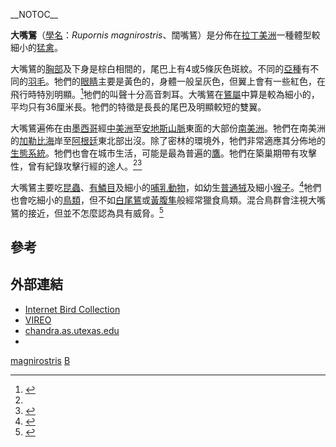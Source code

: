 __NOTOC__
{{Speciesbox
| genus = Buteo
| species = magnirostris
| image = Buteo magnirostris -Goias -Brazil-8.jpg
| status = LC 
| status_ref = <ref name=BLI2008>{{IUCN2008|assessors=BirdLife International|year=2008|id=144462|title=Buteo magnirostris|downloaded=16 November 2008}}</ref>
| status_system = IUCN3.1
| parent_authority = {{tsl|en|Johann Jakob Kaup|約翰·雅各布·考普|Kaup}}, 1844
| authority = ([[约翰·弗里德里希·格梅林|Gmelin]], 1788)
| synonyms = 
* ''Rupornis magnirostris''
}}

'''大嘴鵟'''（[[學名|學名]]：''Rupornis magnirostris''、闊嘴鵟）是分佈在[[拉丁美洲|拉丁美洲]]一種體型較細小的[[猛禽|猛禽]]。

{{Listen|filename=Som-gaviao-carijo.ogg|title=大嘴鵟的叫聲|description=|type=sound|pos=left}}
大嘴鵟的[[胸部|胸部]]及下身是棕白相間的，尾巴上有4或5條灰色斑紋。不同的[[亞種|亞種]]有不同的[[羽毛|羽毛]]。牠們的[[眼睛|眼睛]]主要是黃色的，身體一般呈灰色，但翼上會有一些紅色，在飛行時特別明顯。<ref>{{Cite book en|author=Frisch, J.D. & Frisch, C.D.|year=2005|title=Aves Brasileiras e Plantas que as Atraem [Brazilian birds and plants attractive to them] - fieldguide|publisher=Dalgas Ecotec|location=São Paulo|language=pt|id=ISBN 85-85015-07-1}}</ref>牠們的叫聲十分高音刺耳。大嘴鵟在[[鵟屬|鵟屬]]中算是較為細小的，平均只有36厘米長。牠們的特徵是長長的尾巴及明顯較短的雙翼。

大嘴鵟遍佈在由[[墨西哥|墨西哥]]經[[中美洲|中美洲]]至[[安地斯山脈|安地斯山脈]]東面的大部份[[南美洲|南美洲]]。牠們在南美洲的[[加勒比海|加勒比海]]岸至[[阿根廷|阿根廷]]東北部出沒。除了密林的環境外，牠們非常適應其分佈地的[[生態系統|生態系統]]。牠們也會在城市生活，可能是最為普遍的[[鷹|鷹]]。牠們在築巢期帶有攻擊性，曾有紀錄攻擊行經的途人。<ref name=BLI2008/><ref name=Pereira2008>{{Cite book en|author=Pereira, José Felipe Monteiro|year=2008|title=Aves e Pássaros Comuns do Rio de Janeiro [Common birds of Rio de Janeiro]|publisher=Technical Books Editora|location=Rio de Janeiro|language=pt|id=ISBN 978-8561368-00-5}}</ref>

大嘴鵟主要吃[[昆蟲|昆蟲]]、[[有鱗目|有鱗目]]及細小的[[哺乳動物|哺乳動物]]，如幼生[[普通狨|普通狨]]及細小[[猴子|猴子]]。<ref name=deLyraNeves2007>{{Cite journal en|author=de Lyra-Neves, Rachel M.; Oliveira, Maria A.B.;  Telino-Júnior,Wallace R. & dos Santos, Ednilza M.|year=2007|title=Comportamentos interespecíficos entre ''Callithrix jacchus'' (Linnaeus) (Primates, Callitrichidae) e algumas aves de Mata Atlântica, Pernambuco, Brasil [Interspecific behaviour between ''Callithrix jacchus'' (Linnaeus) (Callitrichidae, Primates) and some birds of the Atlantic forest, Pernanbuco State, Brazil]|journal=Revista Brasileira de Zoologia|volume=24|issue=3|pages=709–16|doi=10.1590/S0101-81752007000300022|url=http://www.scielo.br/pdf/rbzool/v24n3/a22v24n3.pdf|access-date=2010-01-07|archive-date=2011-11-29|archive-url=https://web.archive.org/web/20111129173206/http://www.scielo.br/pdf/rbzool/v24n3/a22v24n3.pdf|dead-url=no}}</ref>牠們也會吃細小的[[鳥類|鳥類]]，但不如[[白尾鵟|白尾鵟]]或[[黃腹隼|黃腹隼]]般經常獵食鳥類。混合鳥群會注視大嘴鵟的接近，但並不怎麼認為具有威脅。<ref name=RagusaNetto2000>{{Cite journal en|author=Ragusa-Netto, J.|year=2000|title=Raptors and "campo-cerrado" bird mixed flock led by ''Cypsnagra hirundinacea'' (Emberizidae: Thraupinae)|journal=Revista Brasileira de Biologia|volume=60|issue=3|pages=461-7|doi=10.1590/S0034-71082000000300011|url=http://www.scielo.br/pdf/rbbio/v60n3/3933.pdf|access-date=2010-01-07|archive-url=https://web.archive.org/web/20200526154642/https://www.scielo.br/pdf/rbbio/v60n3/3933.pdf|archive-date=2020-05-26|dead-url=yes}}</ref>

==參考==
{{Reflist}}

==外部連結==
{{wikispecies|Buteo magnirostris}}
{{commons category|Buteo magnirostris}}
*[http://ibc.hbw.com/ibc/phtml/especie.phtml?idEspecie=742 Internet Bird Collection]
*[http://vireo.acnatsci.org/search.html?Form=Search&SEARCHBY=Common&KEYWORDS=roadside+hawk&showwhat=images&AGE=All&SEX=All&ACT=All&Search=Search&VIEW=All&ORIENTATION=All&RESULTS=24 VIREO] {{Wayback|url=http://vireo.acnatsci.org/search.html?Form=Search&SEARCHBY=Common&KEYWORDS=roadside+hawk&showwhat=images&AGE=All&SEX=All&ACT=All&Search=Search&VIEW=All&ORIENTATION=All&RESULTS=24 |date=20190917221910 }}
*[https://web.archive.org/web/20060308223321/http://chandra.as.utexas.edu/~kormendy/Ecuador/RoadsideHawk-1473w.jpg chandra.as.utexas.edu]
* {{youtube|https://www.youtube.com/watch?v=6U-uAaHD0-I}}
{{鷹形目}}
{{Buteoninae}}
{{Taxonbar|from=Q426708}}

[[Category:鵟屬|magnirostris]]
[[Category:1788年描述的鸟类|B]]